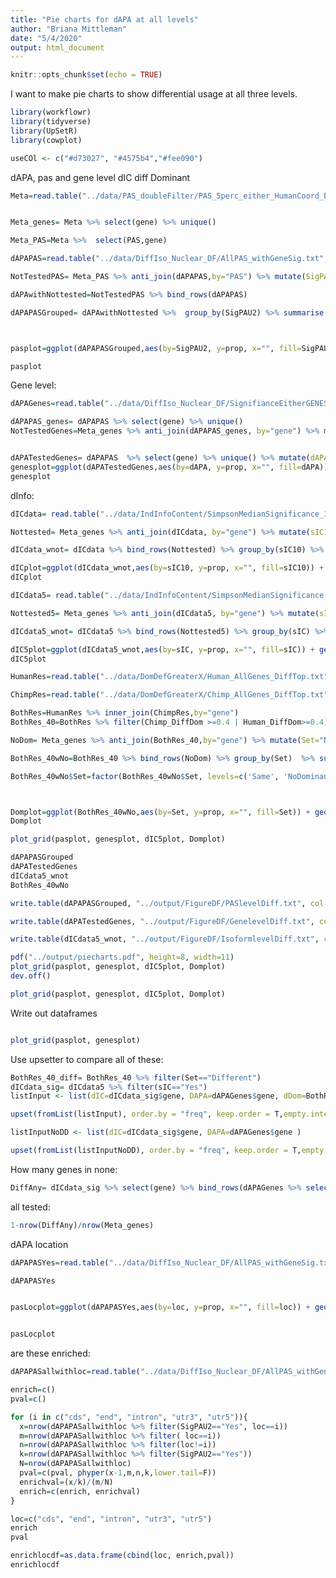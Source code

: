 ```yaml
---
title: "Pie charts for dAPA at all levels"
author: "Briana Mittleman"
date: "5/4/2020"
output: html_document
---
```


```r
knitr::opts_chunk$set(echo = TRUE)
```

I want to make pie charts to show differential usage at all three levels.  


```r
library(workflowr)
library(tidyverse)
library(UpSetR)
library(cowplot)
```

```r
useCOl <- c("#d73027", "#4575b4","#fee090")
```

dAPA, pas and gene level
dIC
diff Dominant  

```r
Meta=read.table("../data/PAS_doubleFilter/PAS_5perc_either_HumanCoord_BothUsage_meta_doubleFilter.txt", header = T, stringsAsFactors = F) 


Meta_genes= Meta %>% select(gene) %>% unique()

Meta_PAS=Meta %>%  select(PAS,gene)
```


```r
dAPAPAS=read.table("../data/DiffIso_Nuclear_DF/AllPAS_withGeneSig.txt", header = T, stringsAsFactors = F) %>% inner_join(Meta, by=c("chr","start", "end","gene")) %>% select(PAS,gene,SigPAU2 ) 

NotTestedPAS= Meta_PAS %>% anti_join(dAPAPAS,by="PAS") %>% mutate(SigPAU2="notTested")

dAPAwithNottested=NotTestedPAS %>% bind_rows(dAPAPAS)

dAPAPASGrouped= dAPAwithNottested %>%  group_by(SigPAU2) %>% summarise(n=n()) %>% mutate(genes=sum(n), prop=n/genes)



pasplot=ggplot(dAPAPASGrouped,aes(by=SigPAU2, y=prop, x="", fill=SigPAU2)) + geom_bar(stat="identity",width=1, color="white")+  coord_polar("y", start=0) +theme_void() + scale_fill_manual(values=useCOl, name="dAPA PAS") +labs(title="Site Level differences 5% FDR")

pasplot
```
Gene level:  

```r
dAPAGenes=read.table("../data/DiffIso_Nuclear_DF/SignifianceEitherGENES_Nuclear.txt", header = T, stringsAsFactors = F)

dAPAPAS_genes= dAPAPAS %>% select(gene) %>% unique()
NotTestedGenes=Meta_genes %>% anti_join(dAPAPAS_genes, by="gene") %>% mutate(dAPA="NotTested")


dAPATestedGenes= dAPAPAS  %>% select(gene) %>% unique() %>% mutate(dAPA=ifelse(gene %in% dAPAGenes$gene,"Yes", "No")) %>% bind_rows(NotTestedGenes)%>% group_by(dAPA) %>% summarise(n=n()) %>% mutate(genes=sum(n), prop=n/genes)
genesplot=ggplot(dAPATestedGenes,aes(by=dAPA, y=prop, x="", fill=dAPA)) + geom_bar(stat="identity",width=1, color="white")+  coord_polar("y", start=0) +theme_void() + scale_fill_manual(values=useCOl, name="dAPA Genes") +labs(title="Genes with site level differences 5% FDR")
genesplot
```

dInfo:  

```r
dICdata= read.table("../data/IndInfoContent/SimpsonMedianSignificance_10FDR.txt", header = T, stringsAsFactors = F)%>% select(sIC10,gene)

Nottested= Meta_genes %>% anti_join(dICdata, by="gene") %>% mutate(sIC10="notTested")

dICdata_wnot= dICdata %>% bind_rows(Nottested) %>% group_by(sIC10) %>% summarise(n=n()) %>% mutate(genes=sum(n), prop=n/genes)

dICplot=ggplot(dICdata_wnot,aes(by=sIC10, y=prop, x="", fill=sIC10)) + geom_bar(stat="identity",width=1, color="white")+  coord_polar("y", start=0) +theme_void() + scale_fill_manual(values=useCOl, name="dIC Genes") +labs(title="Differential Isoform Diversity \n 10% FDR")
dICplot
```
```r
dICdata5= read.table("../data/IndInfoContent/SimpsonMedianSignificance.txt", header = T, stringsAsFactors = F)%>% select(sIC,gene)

Nottested5= Meta_genes %>% anti_join(dICdata5, by="gene") %>% mutate(sIC="notTested")

dICdata5_wnot= dICdata5 %>% bind_rows(Nottested5) %>% group_by(sIC) %>% summarise(n=n()) %>% mutate(genes=sum(n), prop=n/genes)

dIC5plot=ggplot(dICdata5_wnot,aes(by=sIC, y=prop, x="", fill=sIC)) + geom_bar(stat="identity",width=1, color="white")+  coord_polar("y", start=0) +theme_void() + scale_fill_manual(values=useCOl, name="dIC Genes") +labs(title="Differential Isoform Diversity 5% FDR")
dIC5plot
```


```r
HumanRes=read.table("../data/DomDefGreaterX/Human_AllGenes_DiffTop.txt", col.names = c("Human_PAS", "gene","Human_DiffDom"),stringsAsFactors = F)

ChimpRes=read.table("../data/DomDefGreaterX/Chimp_AllGenes_DiffTop.txt", col.names = c("Chimp_PAS", "gene","Chimp_DiffDom"),stringsAsFactors = F)

BothRes=HumanRes %>% inner_join(ChimpRes,by="gene")
BothRes_40=BothRes %>% filter(Chimp_DiffDom >=0.4 | Human_DiffDom>=0.4) %>% mutate(Set= ifelse(Human_PAS==Chimp_PAS,"Same", "Different"),cut=40) %>% select(gene, Set)

NoDom= Meta_genes %>% anti_join(BothRes_40,by="gene") %>% mutate(Set="NoDominant")

BothRes_40wNo=BothRes_40 %>% bind_rows(NoDom) %>% group_by(Set)  %>% summarise(n=n()) %>% mutate(genes=sum(n), prop=n/genes)

BothRes_40wNo$Set=factor(BothRes_40wNo$Set, levels=c('Same', 'NoDominant', 'Different'))



Domplot=ggplot(BothRes_40wNo,aes(by=Set, y=prop, x="", fill=Set)) + geom_bar(stat="identity",width=1, color="white")+  coord_polar("y", start=0) +theme_void() + scale_fill_manual(values=useCOl, name="Genes with \nDominant PAS") +labs(title="Same and Different Dominant PAS")
Domplot
```


```r
plot_grid(pasplot, genesplot, dIC5plot, Domplot)
```

```r
dAPAPASGrouped
dAPATestedGenes
dICdata5_wnot
BothRes_40wNo
```

```r
write.table(dAPAPASGrouped, "../output/FigureDF/PASlevelDiff.txt", col.names = T, row.names = F, quote = F)

write.table(dAPATestedGenes, "../output/FigureDF/GenelevelDiff.txt", col.names = T, row.names = F, quote = F)

write.table(dICdata5_wnot, "../output/FigureDF/IsoformlevelDiff.txt", col.names = T, row.names = F, quote = F)

```


```r

pdf("../output/piecharts.pdf", height=8, width=11)
plot_grid(pasplot, genesplot, dIC5plot, Domplot)
dev.off()
```


```r
plot_grid(pasplot, genesplot, dIC5plot, Domplot)
```

Write out dataframes  

```r

```



```r

plot_grid(pasplot, genesplot)
```




Use upsetter to compare all of these:  

```r

BothRes_40_diff= BothRes_40 %>% filter(Set=="Different")
dICdata_sig= dICdata5 %>% filter(sIC=="Yes")
listInput <- list(dIC=dICdata_sig$gene, DAPA=dAPAGenes$gene, dDom=BothRes_40_diff$gene)

upset(fromList(listInput), order.by = "freq", keep.order = T,empty.intersections = "on")
```
```r

listInputNoDD <- list(dIC=dICdata_sig$gene, DAPA=dAPAGenes$gene )

upset(fromList(listInputNoDD), order.by = "freq", keep.order = T,empty.intersections = "on")
```




How many genes in none:  

```r
DiffAny= dICdata_sig %>% select(gene) %>% bind_rows(dAPAGenes %>% select(gene)) %>% bind_rows(BothRes_40_diff %>% select(gene)) %>% unique()


```


all tested:  

```r
1-nrow(DiffAny)/nrow(Meta_genes)
```


dAPA location  

```r
dAPAPASYes=read.table("../data/DiffIso_Nuclear_DF/AllPAS_withGeneSig.txt", header = T, stringsAsFactors = F) %>% inner_join(Meta, by=c("chr","start", "end","gene")) %>% filter(SigPAU2=="Yes") %>% select(PAS,loc )  %>% group_by(loc)  %>% summarise(n=n()) %>% mutate(PAS=sum(n), prop=n/PAS)

dAPAPASYes


pasLocplot=ggplot(dAPAPASYes,aes(by=loc, y=prop, x="", fill=loc)) + geom_bar(stat="identity",width=1, color="white")+  coord_polar("y", start=0) +theme_void() + scale_fill_brewer(palette="RdYlBu", name="dAPA PAS") +labs(title="Differential APA PAS 5% FDR")


pasLocplot
```


are these enriched:  

```r
dAPAPASallwithloc=read.table("../data/DiffIso_Nuclear_DF/AllPAS_withGeneSig.txt", header = T, stringsAsFactors = F) %>% inner_join(Meta, by=c("chr","start", "end","gene")) %>% select(SigPAU2, PAS, loc)
```

```r
enrich=c()
pval=c()

for (i in c("cds", "end", "intron", "utr3", "utr5")){
  x=nrow(dAPAPASallwithloc %>% filter(SigPAU2=="Yes", loc==i))
  m=nrow(dAPAPASallwithloc %>% filter( loc==i))
  n=nrow(dAPAPASallwithloc %>% filter(loc!=i))
  k=nrow(dAPAPASallwithloc %>% filter(SigPAU2=="Yes"))
  N=nrow(dAPAPASallwithloc)
  pval=c(pval, phyper(x-1,m,n,k,lower.tail=F))
  enrichval=(x/k)/(m/N)
  enrich=c(enrich, enrichval)
}

loc=c("cds", "end", "intron", "utr3", "utr5")
enrich
pval

enrichlocdf=as.data.frame(cbind(loc, enrich,pval))
enrichlocdf
```

